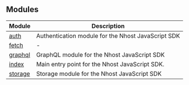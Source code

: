 ## Modules

| Module                 | Description                                        |
| ---------------------- | -------------------------------------------------- |
| [auth](auth)       | Authentication module for the Nhost JavaScript SDK |
| [fetch](fetch)     | -                                                  |
| [graphql](graphql) | GraphQL module for the Nhost JavaScript SDK        |
| [index](index)     | Main entry point for the Nhost JavaScript SDK.     |
| [storage](storage) | Storage module for the Nhost JavaScript SDK        |
